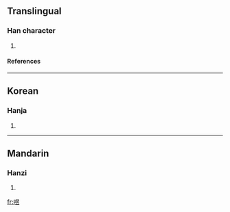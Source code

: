 ==Translingual==
===Han character===
{{Han char|rn=30|rad=口|as=09|sn=12|four=|canj=口日卜廿 (RAYT)}}
# {{defn|Han|sort=口09}}
====References====
{{Han ref|kx=0197.240|dkj=03906|hdz=10653.140|uh=5585|ud=21893}}
----
==Korean==
===Hanja===
{{ko-hanja|hangeul=[[육]]|rv=yuk|mr=yuk}}
# {{defn|Korean}}



----
==Mandarin==
===Hanzi===
{{cmn-hanzi|pin=[[yù]] (yu4)|wg=yü<sup>4</sup>}}
# {{defn|Mandarin}}

[[fr:喅]]